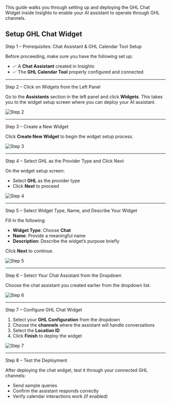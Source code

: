 

This guide walks you through setting up and deploying the GHL Chat Widget inside Insighto to enable your AI assistant to operate through GHL channels.



## Setup GHL Chat Widget

Step 1 – Prerequisites: Chat Assistant & GHL Calendar Tool Setup 

Before proceeding, make sure you have the following set up:

- ✅ A **Chat Assistant** created in Insighto  
- ✅ The **GHL Calendar Tool** properly configured and connected

---

Step 2 – Click on Widgets from the Left Panel

Go to the **Assistants** section in the left panel and click **Widgets**. This takes you to the widget setup screen where you can deploy your AI assistant.

![Step 2](images/ghlchat/ghlchat2.png)

---

Step 3 – Create a New Widget

Click **Create New Widget** to begin the widget setup process.

![Step 3](images/ghlchat/ghlchat3.png)

---

Step 4 – Select GHL as the Provider Type and Click Next

On the widget setup screen:

- Select **GHL** as the provider type  
- Click **Next** to proceed

![Step 4](images/ghlchat/ghlchat4.png)

---

Step 5 – Select Widget Type, Name, and Describe Your Widget

Fill in the following:

- **Widget Type**: Choose **Chat**  
- **Name**: Provide a meaningful name  
- **Description**: Describe the widget’s purpose briefly

Click **Next** to continue.

![Step 5](images/ghlchat/ghlchat5.png)

---

Step 6 – Select Your Chat Assistant from the Dropdown

Choose the chat assistant you created earlier from the dropdown list.

![Step 6](images/ghlchat/ghlchat6.png)

---

Step 7 – Configure GHL Chat Widget

1. Select your **GHL Configuration** from the dropdown  
2. Choose the **channels** where the assistant will handle conversations  
3. Select the **Location ID**  
4. Click **Finish** to deploy the widget

![Step 7](images/ghlchat/ghlchat7.png)

---

Step 8 – Test the Deployment

After deploying the chat widget, test it through your connected GHL channels:

- Send sample queries
- Confirm the assistant responds correctly
- Verify calendar interactions work (if enabled)




